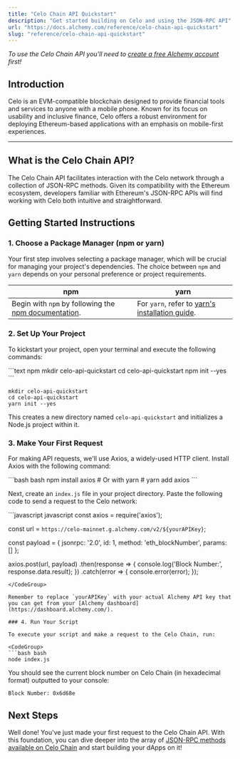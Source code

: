 ```yaml
---
title: "Celo Chain API Quickstart"
description: "Get started building on Celo and using the JSON-RPC API"
url: "https://docs.alchemy.com/reference/celo-chain-api-quickstart"
slug: "reference/celo-chain-api-quickstart"
---
```


*To use the Celo Chain API you'll need to [create a free Alchemy account](https://dashboard.alchemy.com/signup) first!*

## Introduction

Celo is an EVM-compatible blockchain designed to provide financial tools and services to anyone with a mobile phone. Known for its focus on usability and inclusive finance, Celo offers a robust environment for deploying Ethereum-based applications with an emphasis on mobile-first experiences.

***

## What is the Celo Chain API?

The Celo Chain API facilitates interaction with the Celo network through a collection of JSON-RPC methods. Given its compatibility with the Ethereum ecosystem, developers familiar with Ethereum's JSON-RPC APIs will find working with Celo both intuitive and straightforward.

## Getting Started Instructions

### 1. Choose a Package Manager (npm or yarn)

Your first step involves selecting a package manager, which will be crucial for managing your project's dependencies. The choice between `npm` and `yarn` depends on your personal preference or project requirements.

| npm                                                                                                                       | yarn                                                                                                |
| ------------------------------------------------------------------------------------------------------------------------- | --------------------------------------------------------------------------------------------------- |
| Begin with `npm` by following the [npm documentation](https://docs.npmjs.com/downloading-and-installing-node-js-and-npm). | For `yarn`, refer to [yarn's installation guide](https://classic.yarnpkg.com/lang/en/docs/install). |

### 2. Set Up Your Project

To kickstart your project, open your terminal and execute the following commands:

<CodeGroup>
  ```text npm
  mkdir celo-api-quickstart
  cd celo-api-quickstart
  npm init --yes
  ```

  ```text yarn
  mkdir celo-api-quickstart
  cd celo-api-quickstart
  yarn init --yes
  ```
</CodeGroup>

This creates a new directory named `celo-api-quickstart` and initializes a Node.js project within it.

### 3. Make Your First Request

For making API requests, we'll use Axios, a widely-used HTTP client. Install Axios with the following command:

<CodeGroup>
  ```bash bash
  npm install axios
  # Or with yarn
  # yarn add axios
  ```
</CodeGroup>

Next, create an `index.js` file in your project directory. Paste the following code to send a request to the Celo network:

<CodeGroup>
  ```javascript javascript
  const axios = require('axios');

  const url = `https://celo-mainnet.g.alchemy.com/v2/${yourAPIKey}`;

  const payload = {
    jsonrpc: '2.0',
    id: 1,
    method: 'eth_blockNumber',
    params: []
  };

  axios.post(url, payload)
    .then(response => {
      console.log('Block Number:', response.data.result);
    })
    .catch(error => {
      console.error(error);
    });
  ```
</CodeGroup>

Remember to replace `yourAPIKey` with your actual Alchemy API key that you can get from your [Alchemy dashboard](https://dashboard.alchemy.com/).

### 4. Run Your Script

To execute your script and make a request to the Celo Chain, run:

<CodeGroup>
  ```bash bash
  node index.js
  ```
</CodeGroup>

You should see the current block number on Celo Chain (in hexadecimal format) outputted to your console:

```shell
Block Number: 0x6d68e
```

## Next Steps

Well done! You've just made your first request to the Celo Chain API. With this foundation, you can dive deeper into the array of [JSON-RPC methods available on Celo Chain](/reference/celo-chain-api-endpoints) and start building your dApps on it!
